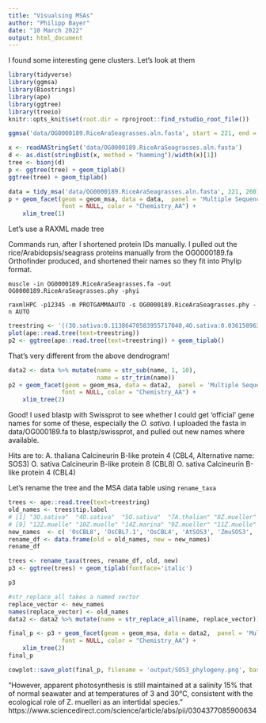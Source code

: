 ---
title: "Visualsing MSAs"
author: "Philipp Bayer"
date: "10 March 2022"
output: html_document
---

I found some interesting gene clusters. Let's look at them

```{r setup, message=FALSE, warning=FALSE}
library(tidyverse)
library(ggmsa)
library(Biostrings)
library(ape)
library(ggtree)
library(treeio)
knitr::opts_knit$set(root.dir = rprojroot::find_rstudio_root_file())
```

```{r fig.width=12}
ggmsa('data/OG0000189.RiceAraSeagrasses.aln.fasta', start = 221, end = 260, char_width = 0.5, seq_name = T) + geom_seqlogo() + geom_msaBar()
```

```{r}

x <- readAAStringSet('data/OG0000189.RiceAraSeagrasses.aln.fasta')
d <- as.dist(stringDist(x, method = "hamming")/width(x)[1])
tree <- bionj(d)
p <- ggtree(tree) + geom_tiplab()
ggtree(tree) + geom_tiplab()
```

```{r fig.width=10}
data = tidy_msa('data/OG0000189.RiceAraSeagrasses.aln.fasta', 221, 260)
p + geom_facet(geom = geom_msa, data = data,  panel = 'Multiple Sequence Alignment (221-260AA)',
               font = NULL, color = "Chemistry_AA") +
    xlim_tree(1)
```


Let's use a RAXML made tree

Commands run, after I shortened protein IDs manually. I pulled out the rice/Arabidopsis/seagrass proteins manually from the OG0000189.fa Orthofinder produced, and shortened their names so they fit into Phylip format.

```muscle -in OG0000189.RiceAraSeagrasses.fa -out OG0000189.RiceAraSeagrasses.phy -phyi ```

```raxmlHPC -p12345 -m PROTGAMMAAUTO -s OG0000189.RiceAraSeagrasses.phy -n AUTO```


```{r}
treestring <- '((3O.sativa:0.11386470583955717040,4O.sativa:0.03615896391829190315):0.07379737996482453599,(5O.sativa:0.33751444720146173140,((7A.thalian:0.45696796911334131019,((8Z.mueller:0.33996861614583556710,15Z.marina:0.16088168380872580610):0.31923212677234219514,10P.austra:0.57486248434538900209):0.22324965676023655892):0.10039129162924786964,((13Z.marina:0.11346816437532522559,(12Z.muelle:0.00973855109814669891,10Z.muelle:0.02645894329604922546):0.09840311662577182206):0.35332170475064506032,((14Z.marina:0.12821969530885793387,(9Z.mueller:0.06883167458475099310,11Z.muelle:0.02355162378347611801):0.15839770535961147924):0.63099939044074537797,(1A.amphibo:0.53760770644490452064,6P.austral:0.07001018412366488697):0.08839123570898912985):0.05074368132159561007):0.09141392275039983417):0.12967268161775510893):0.11320488597472283532,2O.sativa:1.70657194075952300949):0.0;'
plot(ape::read.tree(text=treestring))
p2 <- ggtree(ape::read.tree(text=treestring)) + geom_tiplab()

```

That's very different from the above dendrogram!

```{r fig.width=10}
data2 <- data %>% mutate(name = str_sub(name, 1, 10), 
                         name = str_trim(name))
p2 + geom_facet(geom = geom_msa, data = data2,  panel = 'Multiple Sequence Alignment (221-260AA)',
               font = NULL, color = "Chemistry_AA") +
    xlim_tree(2)
```

Good! I used blastp with Swissprot to see whether I could get 'official' gene names for some of these, especially the *O. sativa*. I uploaded the fasta in data/OG000189.fa to blastp/swissprot, and pulled out new names where available.

Hits are to: A. thaliana Calcineurin B-like protein 4 (CBL4, Alternative name: SOS3)
O. sativa Calcineurin B-like protein 8 (CBL8)
O. sativa Calcineurin B-like protein 4 (CBL4)

Let's rename the tree and the MSA data table using `rename_taxa`
```{r}
trees <- ape::read.tree(text=treestring)
old_names <- trees$tip.label
# [1] "3O.sativa"  "4O.sativa"  "5O.sativa"  "7A.thalian" "8Z.mueller" "15Z.marina" "10P.austra" "13Z.marina"
# [9] "12Z.muelle" "10Z.muelle" "14Z.marina" "9Z.mueller" "11Z.muelle" "1A.amphibo" "6P.austral" "2O.sativa"
new_names  <- c( 'OsCBL8', 'OsCBL7.1', 'OsCBL4', 'AtSOS3', 'ZmuSOS3', 'ZmaSOS3', 'PaSOS3', 'ZmaSOS3.2', 'ZmuSOS3.2', 'ZmuSOS3.3', 'ZmaSOS3.3', 'ZmuSOS3.2', 'ZmuSOS3.4', 'AaSOS3', 'PaSOS3', 'OsCBL7.2')
rename_df <- data.frame(old = old_names, new = new_names)
rename_df

trees <- rename_taxa(trees, rename_df, old, new)
p3 <- ggtree(trees) + geom_tiplab(fontface='italic')

p3
```

```{r}
#str_replace_all takes a named vector
replace_vector <- new_names
names(replace_vector) <- old_names
data2 <- data2 %>% mutate(name = str_replace_all(name, replace_vector))
```


```{r fig.width=10}
final_p <- p3 + geom_facet(geom = geom_msa, data = data2,  panel = 'Multiple Sequence Alignment (221-260AA)',
               font = NULL, color = "Chemistry_AA") +
    xlim_tree(2)
final_p
```

```{r}
cowplot::save_plot(final_p, filename = 'output/SOS3_phylogeny.png', base_width=10)
```



"However, apparent photosynthesis is still maintained at a salinity 15% that of normal seawater and at temperatures of 3 and 30°C, consistent with the ecological role of Z. muelleri as an intertidal species." https://www.sciencedirect.com/science/article/abs/pii/0304377085900634

